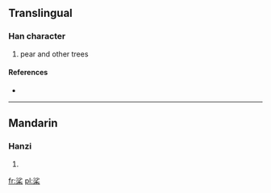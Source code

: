 ==Translingual==

===Han character===
{{Han char|rn=75|rad=木|as=07|sn=11|four=|canj=水竹木 (EHD)}}

# pear and other trees

====References====
* {{Han ref|kx=0526.230|dkj=14798|dj=0915.160|hdz=21220.040|uh=686C|ud=26732}}

----

==Mandarin==

===Hanzi===
{{cmn-hanzi|pin=[[shā]] ([[sha1]])|wg=sha<sup>1</sup>}}

# {{defn|Mandarin|sort=木07}}

[[fr:桬]]
[[pl:桬]]